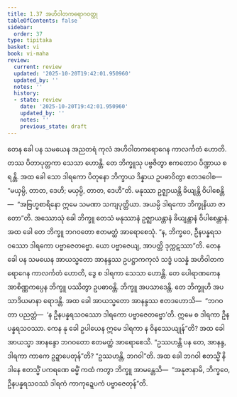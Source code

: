 ```yaml
---
title: 1.37 အဟိဝါတကရောဂဝတ္ထု
tableOfContents: false
sidebar:
  order: 37
type: tipitaka
basket: vi
book: vi-maha
review:
  current: review
  updated: '2025-10-20T19:42:01.950960'
  updated_by: ''
  notes: ''
  history:
  - state: review
    date: '2025-10-20T19:42:01.950960'
    updated_by: ''
    notes: ''
    previous_state: draft
---
```



<DynamicBreadcrumb />


<ReviewStatus review={frontmatter.review} showDetails={true} />

<HypothesisAnnotation frontmatter={frontmatter} />

<Division number="100" book="vi-maha" e="ch" v="3" p="109">

<Paragraph number="440" book="vi-maha">
တေန ခေါ ပန သမယေန အညတရံ ကုလံ အဟိဝါတကရောဂေန ကာလင်္ကတံ ဟောတိ. တဿ ပိတာပုတ္တကာ သေသာ ဟောန္တိ. တေ ဘိက္ခူသု ပဗ္ဗဇိတွာ ဧကတောဝ ပိဏ္ဍာယ စရန္တိ. အထ ခေါ သော ဒါရကော ပိတုနော ဘိက္ခာယ ဒိန္နာယ ဥပဓာဝိတွာ ဧတဒဝေါစ—  “မယှမ္ပိ, တာတ, ဒေဟိ; မယှမ္ပိ, တာတ, ဒေဟီ”တိ. မနုဿာ ဥဇ္ဈာယန္တိ ခိယျန္တိ ဝိပါစေန္တိ—  “အဗြဟ္မစာရိနော ဣမေ သမဏာ သကျပုတ္တိယာ. အယမ္ပိ ဒါရကော ဘိက္ခုနိယာ ဇာတော”တိ. အဿောသုံ ခေါ ဘိက္ခူ တေသံ မနုဿာနံ ဥဇ္ဈာယန္တာနံ ခိယျန္တာနံ ဝိပါစေန္တာနံ. အထ ခေါ တေ ဘိက္ခူ ဘဂဝတော ဧတမတ္ထံ အာရောစေသုံ. “န, ဘိက္ခဝေ, ဦနပန္နရသဝဿော ဒါရကော ပဗ္ဗာဇေတဗ္ဗော. ယော ပဗ္ဗာဇေယျ, အာပတ္တိ ဒုက္ကဋဿာ”တိ.
</Paragraph>

<Paragraph number="441" book="vi-maha">
တေန ခေါ ပန သမယေန အာယသ္မတော အာနန္ဒဿ ဥပဋ္ဌာကကုလံ သဒ္ဓံ ပသန္နံ အဟိဝါတကရောဂေန ကာလင်္ကတံ ဟောတိ, ဒွေ စ ဒါရကာ သေသာ ဟောန္တိ. တေ ပေါရာဏကေန အာစိဏ္ဏကပ္ပေန ဘိက္ခူ ပဿိတွာ ဥပဓာဝန္တိ. ဘိက္ခူ အပသာဒေန္တိ. တေ ဘိက္ခူဟိ အပသာဒိယမာနာ ရောဒန္တိ. အထ ခေါ အာယသ္မတော အာနန္ဒဿ ဧတဒဟောသိ—  “ဘဂဝတာ ပညတ္တံ—  ‘န ဦနပန္နရသဝဿော ဒါရကော ပဗ္ဗာဇေတဗ္ဗော’တိ. ဣမေ စ ဒါရကာ ဦနပန္နရသဝဿာ. ကေန နု ခေါ ဥပါယေန ဣမေ ဒါရကာ န ဝိနဿေယျုန်”တိ? အထ ခေါ အာယသ္မာ အာနန္ဒော ဘဂဝတော ဧတမတ္ထံ အာရောစေသိ. “ဥဿဟန္တိ ပန တေ, အာနန္ဒ, ဒါရကာ ကာကေ ဥဍ္ဍာပေတုန်”တိ? “ဥဿဟန္တိ, ဘဂဝါ”တိ. အထ ခေါ ဘဂဝါ ဧတသ္မိံ နိဒါနေ ဧတသ္မိံ ပကရဏေ ဓမ္မိံ ကထံ ကတွာ ဘိက္ခူ အာမန္တေသိ—  “အနုဇာနာမိ, ဘိက္ခဝေ, ဦနပန္နရသဝဿံ ဒါရကံ ကာကုဍ္ဍေပကံ ပဗ္ဗာဇေတုန်”တိ.
</Paragraph>
</Division>